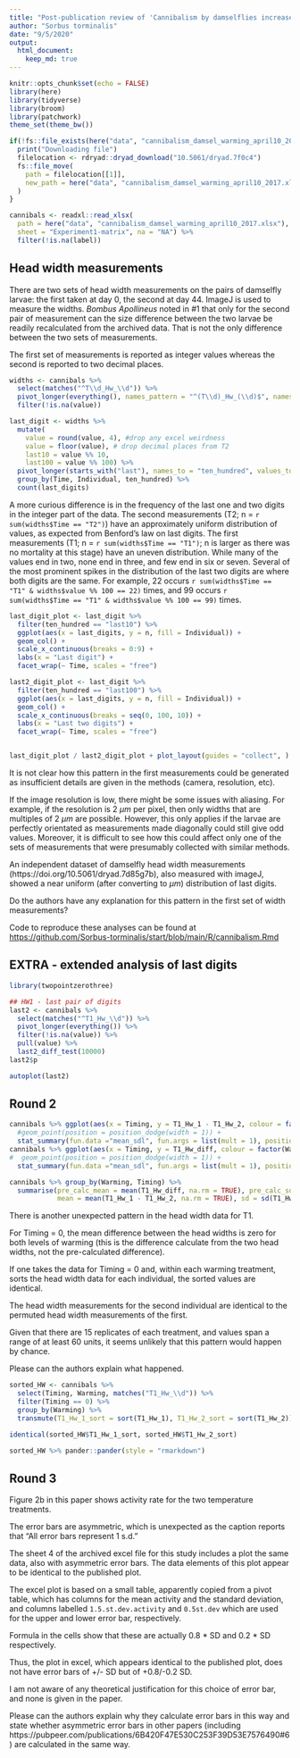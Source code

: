 ```yaml
---
title: "Post-publication review of 'Cannibalism by damselflies increases with rising temperature'"
author: "Sorbus torminalis"
date: "9/5/2020"
output:
  html_document:
    keep_md: true
---
```


```r
knitr::opts_chunk$set(echo = FALSE)
library(here)
library(tidyverse)
library(broom)
library(patchwork)
theme_set(theme_bw())
```

```r
if(!fs::file_exists(here("data", "cannibalism_damsel_warming_april10_2017.xlsx"))){
  print("Downloading file")
  filelocation <- rdryad::dryad_download("10.5061/dryad.7f0c4")
  fs::file_move(
    path = filelocation[[1]], 
    new_path = here("data", "cannibalism_damsel_warming_april10_2017.xlsx")
  ) 
}
```

```r
cannibals <- readxl::read_xlsx(
  path = here("data", "cannibalism_damsel_warming_april10_2017.xlsx"), 
  sheet = "Experiment1-matrix", na = "NA") %>% 
  filter(!is.na(label))
```


## Head width measurements

There are two sets of head width measurements on the pairs of damselfly larvae: the first taken at day 0, the second at day 44. 
ImageJ is used to measure the widths.
_Bombus Apollineus_ noted in #1 that only for the second pair of measurement can the size difference between the two larvae be readily recalculated from the archived data.
That is not the only difference between the two sets of measurements.

The first set of measurements is reported as integer values whereas the second is reported to two decimal places. 
```r
widths <- cannibals %>% 
  select(matches("^T\\d_Hw_\\d")) %>% 
  pivot_longer(everything(), names_pattern = "^(T\\d)_Hw_(\\d)$", names_to = c("Time", "Individual")) %>% 
  filter(!is.na(value))

last_digit <- widths %>% 
  mutate(
    value = round(value, 4), #drop any excel weirdness
    value = floor(value), # drop decimal places from T2
    last10 = value %% 10,
    last100 = value %% 100) %>%
  pivot_longer(starts_with("last"), names_to = "ten_hundred", values_to = "last_digits") %>% 
  group_by(Time, Individual, ten_hundred) %>%  
  count(last_digits)

```

A more curious difference is in the frequency of the last one and two digits in the integer part of the data. 
The second measurements (T2; n = `r sum(widths$Time == "T2")`) have an approximately uniform distribution of values, as expected from Benford's law on last digits.
The first measurements (T1; n = `r sum(widths$Time == "T1")`; n is larger as there was no mortality at this stage) have an uneven distribution.
While many of the values end in two, none end in three, and few end in six or seven.
Several of the most prominent spikes in the distribution of the last two digits are where both digits are the same. For example, 22 occurs `r sum(widths$Time == "T1" & widths$value %% 100 == 22)` times, and 99 occurs `r sum(widths$Time == "T1" & widths$value %% 100 == 99)` times.

```r
last_digit_plot <- last_digit %>%
  filter(ten_hundred == "last10") %>% 
  ggplot(aes(x = last_digits, y = n, fill = Individual)) +
  geom_col() +
  scale_x_continuous(breaks = 0:9) +
  labs(x = "Last digit") +
  facet_wrap(~ Time, scales = "free")

last2_digit_plot <- last_digit %>%
  filter(ten_hundred == "last100") %>% 
  ggplot(aes(x = last_digits, y = n, fill = Individual)) +
  geom_col() +
  scale_x_continuous(breaks = seq(0, 100, 10)) +
  labs(x = "Last two digits") +
  facet_wrap(~ Time, scales = "free")


last_digit_plot / last2_digit_plot + plot_layout(guides = "collect", )
```

It is not clear how this pattern in the first measurements could be generated as insufficient details are given in the methods (camera, resolution, etc). 

If the image resolution is low, there might be some issues with aliasing. 
For example, if the resolution is 2 $\mu m$ per pixel, then only widths that are multiples of 2 $\mu m$ are possible. 
However, this only applies if the larvae are perfectly orientated as measurements made diagonally could still give odd values.
Moreover, it is difficult to see how this could affect only one of the sets of measurements that were presumably collected with similar methods.

An independent dataset of damselfly head width measurements (https://doi.org/10.5061/dryad.7d85g7b), also measured with imageJ, showed a near uniform (after converting to $\mu m$) distribution of last digits.

Do the authors have any explanation for this pattern in the first set of width measurements?

Code to reproduce these analyses can be found at [https://github.com/Sorbus-torminalis/start/blob/main/R/cannibalism.Rmd](https://github.com/Sorbus-torminalis/start/blob/main/R/cannibalism.Rmd)



## EXTRA - extended analysis of last digits

```r
library(twopointzerothree)

## HW1 - last pair of digits
last2 <- cannibals %>% 
  select(matches("^T1_Hw_\\d")) %>% 
  pivot_longer(everything()) %>% 
  filter(!is.na(value)) %>% 
  pull(value) %>%
  last2_diff_test(10000)
last2$p

autoplot(last2)
```

## Round 2

```r
cannibals %>% ggplot(aes(x = Timing, y = T1_Hw_1 - T1_Hw_2, colour = factor(Warming))) + 
  #geom_point(position = position_dodge(width = 1)) + 
  stat_summary(fun.data ="mean_sdl", fun.args = list(mult = 1), position = position_dodge(width = 1))
cannibals %>% ggplot(aes(x = Timing, y = T1_Hw_diff, colour = factor(Warming))) + 
#  geom_point(position = position_dodge(width = 1)) + 
  stat_summary(fun.data ="mean_sdl", fun.args = list(mult = 1), position = position_dodge(width = 1))

cannibals %>% group_by(Warming, Timing) %>% 
  summarise(pre_calc_mean = mean(T1_Hw_diff, na.rm = TRUE), pre_calc_sd = sd(T1_Hw_diff, na.rm = TRUE),
            mean = mean(T1_Hw_1 - T1_Hw_2, na.rm = TRUE), sd = sd(T1_Hw_1 - T1_Hw_2, na.rm = TRUE))


```


There is another unexpected pattern in the head width data for T1.

For Timing = 0, the mean difference between the head widths is zero for both levels of warming (this is the difference calculate from the two head widths, not the pre-calculated difference).

If one takes the data for Timing = 0 and, within each warming treatment, sorts the head width data for each individual, the sorted values are identical.

The head width measurements for the second individual are identical to the permuted head width measurements of the first. 

Given that there are 15 replicates of each treatment, and values span a range of at least 60 units, it seems unlikely that this pattern would happen by chance.

Please can the authors explain what happened.

```r
sorted_HW <- cannibals %>% 
  select(Timing, Warming, matches("T1_Hw_\\d")) %>%
  filter(Timing == 0) %>%
  group_by(Warming) %>% 
  transmute(T1_Hw_1_sort = sort(T1_Hw_1), T1_Hw_2_sort = sort(T1_Hw_2)) 

identical(sorted_HW$T1_Hw_1_sort, sorted_HW$T1_Hw_2_sort)

sorted_HW %>% pander::pander(style = "rmarkdown")
```

## Round 3

Figure 2b in this paper shows activity rate for the two temperature treatments.

The error bars are asymmetric, which is unexpected as the caption reports that "All error bars represent 1 s.d."


The sheet 4 of the archived excel file for this study includes a plot the same data, also with asymmetric error bars. 
The data elements of this plot appear to be identical to the published plot.

The excel plot is based on a small table, apparently copied from a pivot table, which has columns for the mean activity and the standard deviation, and columns labelled `1.5.st.dev.activity`	and `0.5st.dev` which are used for the upper and lower error bar, respectively.

Formula in the cells show that these are actually 0.8 * SD and 0.2 * SD respectively.

Thus, the plot in excel, which appears identical to the published plot, does not have error bars of +/- SD but of +0.8/-0.2 SD. 

I am not aware of any theoretical justification for this choice of error bar, and none is given in the paper.

Please can the authors explain why they calculate error bars in this way and state whether asymmetric error bars in other papers (including https://pubpeer.com/publications/6B420F47E530C253F39D53E7576490#6) are calculated in the same way.



